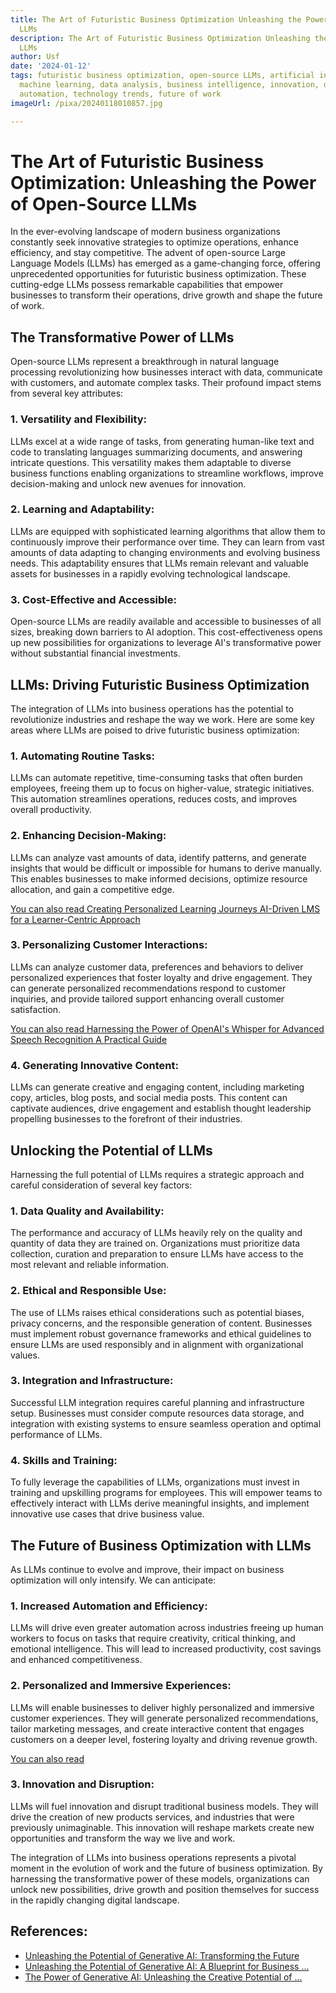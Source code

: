 ```yaml
---
title: The Art of Futuristic Business Optimization Unleashing the Power of Open-Source
  LLMs
description: The Art of Futuristic Business Optimization Unleashing the Power of Open-Source
  LLMs
author: Usf
date: '2024-01-12'
tags: futuristic business optimization, open-source LLMs, artificial intelligence,
  machine learning, data analysis, business intelligence, innovation, digital transformation,
  automation, technology trends, future of work
imageUrl: /pixa/20240118010857.jpg

---
```

# The Art of Futuristic Business Optimization: Unleashing the Power of Open-Source LLMs

In the ever-evolving landscape of modern business organizations  constantly seek innovative strategies to optimize  operations, enhance efficiency, and stay competitive. The advent  of  open-source Large  Language Models (LLMs) has emerged as  a game-changing force, offering unprecedented opportunities for futuristic business optimization. These cutting-edge LLMs possess remarkable capabilities that empower businesses to transform their operations, drive growth and shape the future of work.

## The  Transformative Power  of LLMs

Open-source LLMs represent a breakthrough in  natural language processing revolutionizing how  businesses interact with data, communicate with customers, and automate complex tasks. Their  profound impact stems from several  key attributes:

### 1. Versatility and  Flexibility:
LLMs excel at a wide range of tasks, from generating human-like text and code to  translating languages summarizing documents, and answering intricate questions. This versatility makes them adaptable to diverse business functions enabling organizations to streamline  workflows,  improve decision-making and unlock  new avenues for innovation.

### 2. Learning and Adaptability:
LLMs are  equipped  with sophisticated learning algorithms that  allow them to continuously improve  their performance over time. They can learn from  vast  amounts of data adapting to changing environments and evolving business needs. This adaptability ensures that LLMs remain relevant and valuable assets for businesses in a rapidly evolving technological landscape.

### 3. Cost-Effective and  Accessible:
Open-source LLMs  are readily available and accessible to  businesses of all sizes, breaking down barriers to AI adoption. This cost-effectiveness opens  up new possibilities for organizations to leverage AI's transformative power without substantial financial  investments.

## LLMs: Driving Futuristic Business Optimization

The integration of LLMs into business  operations has the potential to revolutionize industries and reshape the way we work. Here are some key areas where LLMs are poised to drive futuristic  business optimization:

### 1. Automating Routine Tasks:
LLMs can automate repetitive, time-consuming  tasks that often burden employees, freeing them up to focus on higher-value, strategic initiatives. This automation streamlines operations, reduces costs, and improves overall productivity.

###  2. Enhancing  Decision-Making:
LLMs can analyze vast amounts of data,  identify patterns, and generate insights that would be difficult or impossible for humans to derive manually. This enables businesses to  make informed decisions, optimize resource allocation, and gain a competitive edge.

[You can also read Creating Personalized Learning Journeys  AI-Driven LMS for a Learner-Centric Approach](Creating%20Personalized%20Learning%20Journeys%20AI-Driven%20LMS%20for%20a%20Learner-Centric%20Approach)


### 3. Personalizing Customer Interactions:
LLMs can analyze customer  data,  preferences and behaviors to deliver personalized experiences  that  foster loyalty and drive engagement.  They can generate personalized recommendations respond to customer inquiries, and provide  tailored support enhancing overall customer satisfaction.

[You can  also read Harnessing the Power of OpenAI's Whisper for  Advanced Speech Recognition A Practical Guide](Harnessing%20the%20Power%20of%20OpenAI%27s%20Whisper%20for%20Advanced%20Speech%20Recognition%20A%20Practical%20Guide)


### 4. Generating Innovative Content:
LLMs can generate  creative and engaging content, including marketing copy, articles, blog posts,  and  social media posts. This content can captivate audiences, drive  engagement and  establish thought leadership propelling businesses to  the forefront of their industries.

## Unlocking  the Potential of LLMs

Harnessing the full potential of LLMs requires a strategic approach  and careful consideration of several key factors:

### 1. Data Quality and Availability:
The performance and accuracy of LLMs heavily rely on the quality and quantity of data  they  are trained on. Organizations must prioritize data collection, curation and preparation to  ensure LLMs have access to the most relevant  and reliable information.

### 2. Ethical and Responsible Use:
The use of LLMs raises ethical considerations such as potential biases, privacy concerns, and the responsible generation of  content. Businesses must implement robust governance frameworks and ethical  guidelines  to ensure  LLMs are used responsibly and in alignment with organizational values.

### 3. Integration and Infrastructure:
Successful LLM integration requires careful planning and infrastructure  setup. Businesses must  consider compute resources data storage, and integration with existing  systems to ensure  seamless operation and optimal performance of LLMs.

### 4. Skills and Training:
To fully  leverage the capabilities of LLMs, organizations must invest in training and upskilling programs for employees. This will empower teams to effectively interact with LLMs derive meaningful insights, and implement innovative use cases  that drive business value.

## The Future of Business Optimization with LLMs

As LLMs  continue to evolve and  improve, their impact  on  business optimization will only intensify. We can anticipate:

### 1. Increased Automation and Efficiency:
LLMs will drive even greater automation across industries freeing up human workers to focus on tasks that require creativity, critical thinking, and emotional intelligence. This will lead to increased productivity, cost savings and enhanced competitiveness.

### 2. Personalized  and Immersive Experiences:
LLMs will  enable businesses to deliver highly personalized and immersive customer experiences. They will generate personalized recommendations, tailor marketing  messages, and create interactive content that engages customers on a deeper level, fostering  loyalty and driving revenue growth.

[You can also read ]()


### 3. Innovation and Disruption:
LLMs will fuel innovation and  disrupt traditional business models. They will drive the creation of new products services,  and industries that  were previously unimaginable.  This innovation will reshape markets  create new opportunities and transform the way we live and work.

The integration of LLMs into business operations represents a pivotal moment in the evolution of work  and the future of business optimization. By  harnessing the transformative power of these  models, organizations can unlock new possibilities, drive growth and position  themselves for success in  the rapidly changing digital landscape.

## References:
- [Unleashing the Potential of Generative AI: Transforming the Future](https://www.linkedin.com/pulse/unleashing-potential-generative-ai-transforming-future-aditya-prabhu)
- [Unleashing the Potential of Generative AI: A Blueprint for Business ...](https://medium.com/@rubellaharvey2/unleashing-the-potential-of-generative-ai-a-blueprint-for-business-transformation-c499b991388e)
- [The Power of Generative AI: Unleashing the Creative Potential of ...](https://medium.com/@ggauta/the-power-of-generative-ai-unleashing-the-creative-potential-of-artificial-intelligence-63a22cb92014)
